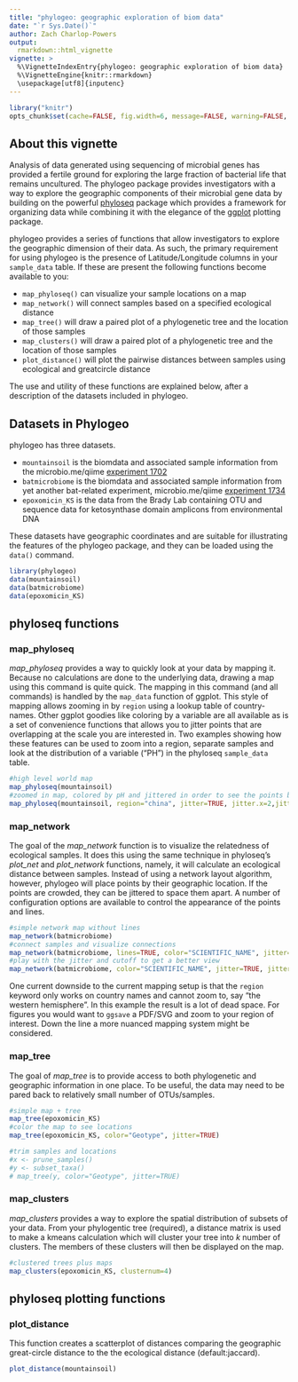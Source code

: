 ```yaml
---
title: "phylogeo: geographic exploration of biom data"
date: "`r Sys.Date()`"
author: Zach Charlop-Powers
output: 
  rmarkdown::html_vignette
vignette: >
  %\VignetteIndexEntry{phylogeo: geographic exploration of biom data}
  %\VignetteEngine{knitr::rmarkdown}
  \usepackage[utf8]{inputenc}
---
```


<link href="http://joey711.github.com/phyloseq/markdown.css" rel="stylesheet"></link>

```r
library("knitr")
opts_chunk$set(cache=FALSE, fig.width=6, message=FALSE, warning=FALSE, comment = "#>")
```

## About this vignette
Analysis of data generated using sequencing of microbial genes has provided a 
fertile ground for exploring the large fraction of bacterial life that remains
uncultured. The phylogeo package provides investigators with a way to explore
the geographic components of their microbial gene data by building on the 
powerful [phyloseq](https://github.com/joey711/phyloseq) package which 
provides a framework for organizing data while combining it with the elegance
of the [ggplot](http://ggplot2.org/) plotting package. 

phylogeo provides a series of functions that allow investigators to explore
the geographic dimension of their data. As such, the primary requirement for
using phylogeo is the presence of Latitude/Longitude columns in your 
`sample_data` table. If these are present the following functions become
available to you:

  - `map_phyloseq()` can visualize your sample locations on a map
  - `map_network()` will connect samples based on a specified ecological distance
  - `map_tree()` will draw a paired plot of a phylogenetic tree and the location of those samples
  - `map_clusters()` will draw a paired plot of a phylogenetic tree and the location of those samples
  - `plot_distance()` will plot the pairwise distances between samples using ecological and greatcircle distance

The use and utility of these functions are explained below, after a 
description of the datasets included in phylogeo.

## Datasets in Phylogeo
phylogeo has three datasets. 

  - `mountainsoil` is the biomdata and associated sample information from the microbio.me/qiime [experiment 1702](microbio.me/qiime/1702)
  - `batmicrobiome` is the biomdata and associated sample information from yet another bat-related experiment, microbio.me/qiime [experiment 1734](microbio.me/qiime/1734)
  - `epoxomicin_KS` is the data from the Brady Lab containing OTU and sequence data for ketosynthase domain amplicons from environmental DNA
  
These datasets have geographic coordinates and are suitable for illustrating
the features of the phylogeo package, and they can be loaded using 
the `data()` command.
  
```r
library(phylogeo)
data(mountainsoil)
data(batmicrobiome)
data(epoxomicin_KS)
```

## phyloseq functions

### map_phyloseq
*map_phyloseq* provides a way to quickly look at your data by mapping it.
Because no calculations are done to the underlying data, drawing a map 
using this command is quite quick. The mapping in this command (and all commands) 
is handled by the `map_data` function of ggplot. This style of mapping 
allows zooming in by `region` using a lookup table of country-names. 
Other ggplot goodies like coloring by a variable are all available as 
is a set of convenience functions that allows you to jitter points that
are overlapping at the scale you are interested in. Two examples showing 
how these features can be used to zoom into a region, separate samples
and look at the distribution of a variable ("PH") in the phyloseq
`sample_data` table.

```r
#high level world map
map_phyloseq(mountainsoil)
#zoomed in map, colored by pH and jittered in order to see the points better
map_phyloseq(mountainsoil, region="china", jitter=TRUE, jitter.x=2,jitter.y=2, color="PH")
```

### map_network
The goal of the *map_network* function is to visualize the relatedness
of ecological samples. It does this using the same technique in 
phyloseq's *plot_net* and *plot_network* functions, namely, it will
calculate an ecological distance between samples. Instead of using a 
network layout algorithm, however, phylogeo will place points by their
geographic location. If the points are crowded, they can be jittered 
to space them apart. A number of configuration options are available to
control the appearance of the points and lines.

```r
#simple network map without lines 
map_network(batmicrobiome)
#connect samples and visualize connections
map_network(batmicrobiome, lines=TRUE, color="SCIENTIFIC_NAME", jitter=TRUE)
#play with the jitter and cutoff to get a better view
map_network(batmicrobiome, color="SCIENTIFIC_NAME", jitter=TRUE, jitter.x=20,jitter.y=1, lines=TRUE, line_weight = 0.2)
```

One current downside to the current mapping setup is that the `region` keyword
only works on country names and cannot zoom to, say "the western hemisphere". 
In this example the result is a lot of dead space. For figures you would want
to `ggsave` a PDF/SVG and zoom to your region of interest. Down the line a more
nuanced mapping system might be considered.

### map_tree
The goal of *map_tree* is to provide access to both phylogenetic and geographic information in one place. To be useful, the data may need to be pared back to relatively small number of OTUs/samples. 
```r
#simple map + tree
map_tree(epoxomicin_KS)
#color the map to see locations
map_tree(epoxomicin_KS, color="Geotype", jitter=TRUE)
```

```r
#trim samples and locations
#x <- prune_samples()
#y <- subset_taxa()
# map_tree(y, color="Geotype", jitter=TRUE)
```

### map_clusters
*map_clusters* provides a way to explore the spatial distribution of subsets of your data. From your phylogentic tree (required), a distance matrix is used to make a kmeans calculation which will cluster your tree into *k* number of clusters. The members of these clusters will then be displayed on the map.
```r
#clustered trees plus maps
map_clusters(epoxomicin_KS, clusternum=4)
```

## phyloseq plotting functions

### plot_distance
This function creates a scatterplot of distances comparing the geographic great-circle distance to the the ecological distance (default:jaccard).
```r
plot_distance(mountainsoil)
```


